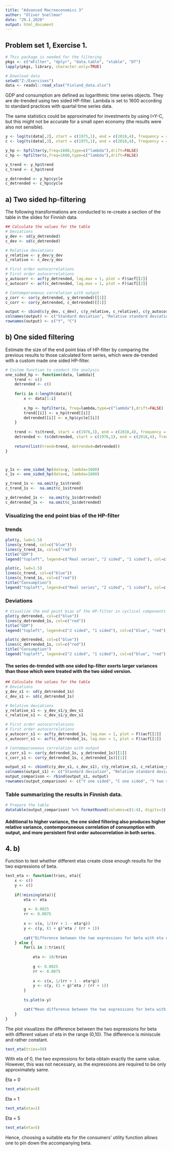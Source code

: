---
title: "Advanced Macroeconomics 3"
author: "Oliver Snellman"
date: "29.1.2020"
output: html_document
---

## Problem set 1, Exercise 1.

```{r setup, include=FALSE}
# This package is needed for the filtering
pkgs <- c("mFilter", "dplyr", "data.table", "xtable", "DT")
lapply(pkgs, library, character.only=TRUE)

# Download data
setwd("Z:/Exercises")
data <- readxl::read_xlsx("Finland_data.xlsx")
```


GDP and consumption are defined as logarithmic time series objects. They are de-trended using two sided HP-filter. Lambda is set to 1600 according to standard practices with quartal time series data.

The same statistics could be approximated for investments by using I=Y-C, but this might not be accurate for a small open economy (the results were also not sensible).

```{r variables, results=F}
y <- log(ts(data[,2], start = c(1975,1), end = c(2018,4), frequency = 4))
c <- log(ts(data[,3], start = c(1975,1), end = c(2018,4), frequency = 4))

y_hp <- hpfilter(y,freq=1600,type=c("lambda"),drift=FALSE)
c_hp <- hpfilter(c,freq=1600,type=c("lambda"),drift=FALSE)

y_trend <- y_hp$trend
c_trend <- c_hp$trend

y_detrended <- y_hp$cycle
c_detrended <- c_hp$cycle
```



## a) Two sided hp-filtering

The following transformations are conducted to re-create a section of the table in the slides for Finnish data.

```{r wrangle, echo=T}
## Calculate the values for the table
# Deviations
y_dev <- sd(y_detrended)
c_dev <- sd(c_detrended)

# Relative deviations
y_relative <- y_dev/y_dev
c_relative <- c_dev/y_dev

# First order autocorrelations
# First order autocorrelations
y_autocorr <- acf(y_detrended, lag.max = 1, plot = F)$acf[[2]]
c_autocorr <- acf(c_detrended, lag.max = 1, plot = F)$acf[[2]]

# Contemporaneous correlation with output
y_corr <- cor(y_detrended, y_detrended)[[1]]
c_corr <- cor(y_detrended, c_detrended)[[1]]

output <- cbind(c(y_dev, c_dev), c(y_relative, c_relative), c(y_autocorr, c_autocorr), c(y_corr, c_corr))
colnames(output) <- c("Standard deviation", "Relative standard deviation", "First order autocorrelation", "Contemporaneous correlation with output")
rownames(output) <- c("Y", "C")

```



## b) One sided filtering

Estimate the size of the end point bias of HP-filter by comparing the previous results to those calculated form series, which were de-trended with a custom made one sided HP-filter.

```{r one sided}
# Custom function to conduct the analysis
one_sided_hp <- function(data, lambda){
    trend <- c()
    detrended <- c()
    
    for(i in 4:length(data)){
        x <- data[1:i]
        
        x_hp <- hpfilter(x, freq=lambda,type=c("lambda"),drift=FALSE)
        trend[[i]] <- x_hp$trend[[i]]
        detrended[[i]] <- x_hp$cycle[[i]]
    }
    
    trend <- ts(trend, start = c(1976,1), end = c(2018,4), frequency = 4)
    detrended <- ts(detrended, start = c(1976,1), end = c(2018,4), frequency = 4)
    
    return(list(trend=trend, detrended=detrended))
}



y_1s <- one_sided_hp(data=y, lambda=1600)
c_1s <- one_sided_hp(data=c, lambda=1600)

y_trend_1s <- na.omit(y_1s$trend)
c_trend_1s <-  na.omit(c_1s$trend)

y_detrended_1s <-  na.omit(y_1s$detrended)
c_detrended_1s <-  na.omit(c_1s$detrended)

```


### Visualizing the end point bias of the HP-filter

### trends

```{r plot 1, echo=T}
plot(y, lwd=1.5)
lines(y_trend, col=c("blue"))
lines(y_trend_1s, col=c("red"))
title("GDP")
legend("topleft", legend=c("Real series", "2 sided", "1 sided"), col=c("black", "blue", "red"), lty=c(1), cex=1.2, box.lty=1)
```


```{r plot 2, echo=F}
plot(c, lwd=1.5)
lines(c_trend, col=c("blue"))
lines(c_trend_1s, col=c("red"))
title("Consumption")
legend("topleft", legend=c("Real series", "2 sided", "1 sided"), col=c("black", "blue", "red"), lty=c(1), cex=1.2, box.lty=1)
```


### Deviations

```{r plot 3, echo=F}
# Visualize the end point bias of the HP-filter in cyclical components
plot(y_detrended, col=c("blue"))
lines(y_detrended_1s, col=c("red"))
title("GDP")
legend("topleft", legend=c("2 sided", "1 sided"), col=c("blue", "red"), lty=c(1), cex=1.2, box.lty=1)
```


```{r plot 4, echo=F}
plot(c_detrended, col=c("blue"))
lines(c_detrended_1s, col=c("red"))
title("Consumption")
legend("topleft", legend=c("2 sided", "1 sided"), col=c("blue", "red"), lty=c(1), cex=1.2, box.lty=1)
```


#### The series de-trended with one sided hp-filter exerts larger variances than those which were treated with the two sided version.

```{r wrangle again, echo=T}
## Calculate the values for the table
# Deviations
y_dev_s1 <- sd(y_detrended_1s)
c_dev_s1 <- sd(c_detrended_1s)

# Relative deviations
y_relative_s1 <- y_dev_s1/y_dev_s1
c_relative_s1 <- c_dev_s1/y_dev_s1

# First order autocorrelations
# First order autocorrelations
y_autocorr_s1 <- acf(y_detrended_1s, lag.max = 1, plot = F)$acf[[2]]
c_autocorr_s1 <- acf(c_detrended_1s, lag.max = 1, plot = F)$acf[[2]]

# Contemporaneous correlation with output
y_corr_s1 <- cor(y_detrended_1s, y_detrended_1s)[[1]]
c_corr_s1 <- cor(y_detrended_1s, c_detrended_1s)[[1]]

output_s1 <- cbind(c(y_dev_s1, c_dev_s1), c(y_relative_s1, c_relative_s1), c(y_autocorr_s1, c_autocorr_s1), c(y_corr_s1, c_corr_s1))
colnames(output_s1) <- c("Standard deviation", "Relative standard deviation", "First order autocorrelation", "Contemporaneous correlation with output")
output_comparison <- rbind(output_s1, output)
rownames(output_comparison) <- c("Y one sided", "C one sided", "Y two sided", "C two sided")

```



### Table summarizing the results in Finnish data.

```{r comparison, echo=F}
# Prepare the table
datatable(output_comparison) %>% formatRound(columns=c(1:4), digits=3)

```

#### Additional to higher variance, the one sided filtering also produces higher relative variance, contemporaneous correlation of consumption with output, and more persistent first order autocorrelation in both series.




## 4. b)

Function to test whether different etas create close enough results for the two expressions of beta.

```{r eta1}

test_eta <- function(tries, eta){
    x <- c()
    y <- c()
    
    if(!missing(eta)){
        eta <- eta
        
        g <- 0.0025
        rr <- 0.0075
        
        x <- c(x, 1/(rr + 1 - eta*g))
        y <- c(y, (1 + g)^eta / (rr + 1))
        
        cat("Difference between the two expressions for beta with eta of ", eta, " is: ", x-y, " and value of the accompanying beta (according to the first expression) is: ", x)
    } else {
        for(i in 1:tries){
            
            eta <- 10/tries
            
            g <- 0.0025
            rr <- 0.0075
            
            x <- c(x, 1/(rr + 1 - eta*g))
            y <- c(y, (1 + g)^eta / (rr + 1))
        }
        
        ts.plot(x-y)

        cat("Mean difference between the two expressions for beta with different etas: ", mean(x-y))
    }
}
```


The plot visualizes the difference between the two expressions for beta with different values of eta in the range (0,10). The difference is miniscule and rather constant.

```{r eta plot}
test_eta(tries=50)
```

With eta of 0, the two expressions for beta obtain exactly the same value. However, this was not necessary, as the expressions are required to be only approximately same.

Eta = 0
```{r eta2, echo=T}
test_eta(eta=0)
```

Eta = 1
```{r eta3, echo=F}
test_eta(eta=1)
```

Eta = 5
```{r eta4, echo=F}
test_eta(eta=5)
```
Hence, choosing a suitable eta for the consumers' utility function allows one to pin down the accompanying beta.


